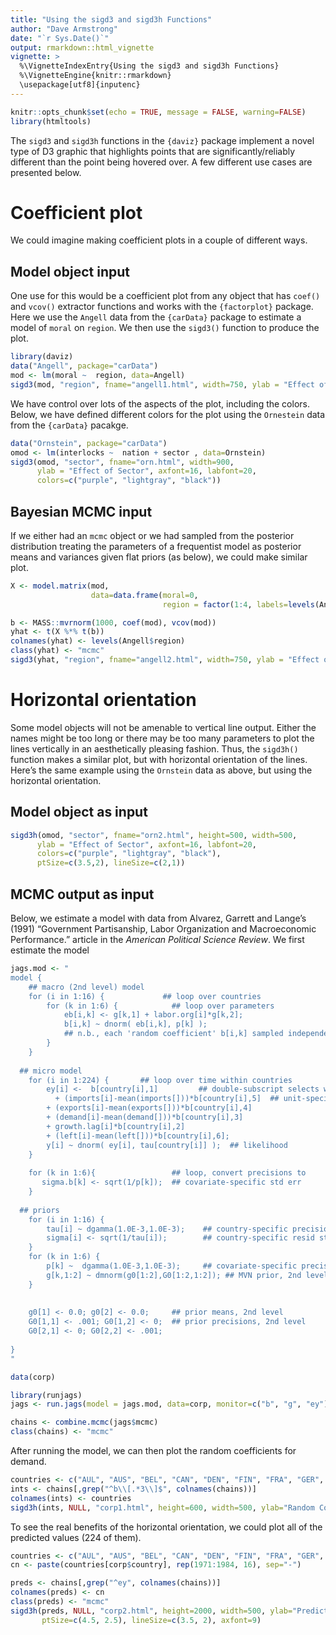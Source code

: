 ```yaml
---
title: "Using the sigd3 and sigd3h Functions"
author: "Dave Armstrong"
date: "`r Sys.Date()`"
output: rmarkdown::html_vignette
vignette: >
  %\VignetteIndexEntry{Using the sigd3 and sigd3h Functions}
  %\VignetteEngine{knitr::rmarkdown}
  \usepackage[utf8]{inputenc}
---
```


```r
knitr::opts_chunk$set(echo = TRUE, message = FALSE, warning=FALSE)
library(htmltools)
```

The `sigd3` and `sigd3h` functions in the `{daviz}` package implement a novel type of D3 graphic that highlights points that are significantly/reliably different than the point being hovered over.  A few different use cases are presented below. 

# Coefficient plot

We could imagine making coefficient plots in a couple of different ways.  

## Model object input

One use for this would be a coefficient plot from any object that has  `coef()` and `vcov()` extractor functions and works with the `{factorplot}` package.  Here we use the `Angell` data from the `{carData}` package to estimate a model of `moral` on `region`.  We then use the `sigd3()` function to  produce the plot.  

```r
library(daviz)
data("Angell", package="carData")
mod <- lm(moral ~  region, data=Angell)
sigd3(mod, "region", fname="angell1.html", width=750, ylab = "Effect of Region")
```

We have control over lots of the aspects of the plot, including the colors.  Below, we have defined different colors for the plot using the `Ornestein` data from the `{carData}` pacakge.  

```r
data("Ornstein", package="carData")
omod <- lm(interlocks ~  nation + sector , data=Ornstein)
sigd3(omod, "sector", fname="orn.html", width=900, 
      ylab = "Effect of Sector", axfont=16, labfont=20, 
      colors=c("purple", "lightgray", "black"))
```

## Bayesian MCMC input

If we either had an `mcmc` object or we had sampled from the posterior distribution treating the parameters of a frequentist model as posterior means and variances given flat priors (as below), we could make similar plot. 

```r
X <- model.matrix(mod, 
                  data=data.frame(moral=0, 
                                  region = factor(1:4, labels=levels(Angell$region))))

b <- MASS::mvrnorm(1000, coef(mod), vcov(mod))
yhat <- t(X %*% t(b))
colnames(yhat) <- levels(Angell$region)
class(yhat) <- "mcmc"
sigd3(yhat, "region", fname="angell2.html", width=750, ylab = "Effect of Region")

```


# Horizontal orientation

Some model objects will not be amenable to vertical line output.  Either the names might be too long or there may be too many parameters to plot the lines vertically in an aesthetically pleasing fashion.  Thus, the `sigd3h()` function makes a similar plot, but with horizontal orientation of the lines.  Here's the same example using the `Ornstein` data as above, but using the horizontal orientation. 

## Model object as input

```r
sigd3h(omod, "sector", fname="orn2.html", height=500, width=500, 
      ylab = "Effect of Sector", axfont=16, labfont=20, 
      colors=c("purple", "lightgray", "black"), 
      ptSize=c(3.5,2), lineSize=c(2,1))
```

## MCMC output as input

Below, we estimate a model with data from Alvarez, Garrett and Lange's (1991) "Government Partisanship, Labor Organization and Macroeconomic Performance." article in the *American Political Science Review*.  We first estimate the model 



```r
jags.mod <- "
model {
	## macro (2nd level) model
	for (i in 1:16) {             ## loop over countries
		for (k in 1:6) {            ## loop over parameters
			eb[i,k] <- g[k,1] + labor.org[i]*g[k,2];
			b[i,k] ~ dnorm( eb[i,k], p[k] );  
			## n.b., each 'random coefficient' b[i,k] sampled independently
		}
	}
	
  ## micro model
	for (i in 1:224) {       ## loop over time within countries
		ey[i] <-  b[country[i],1]         ## double-subscript selects which 
	      + (imports[i]-mean(imports[]))*b[country[i],5]  ## unit-specific 
        + (exports[i]-mean(exports[]))*b[country[i],4]  
        + (demand[i]-mean(demand[]))*b[country[i],3]
        + growth.lag[i]*b[country[i],2]
        + (left[i]-mean(left[]))*b[country[i],6];
		y[i] ~ dnorm( ey[i], tau[country[i]] );  ## likelihood
	}
	
	for (k in 1:6){                 ## loop, convert precisions to 
	   sigma.b[k] <- sqrt(1/p[k]);  ## covariate-specific std err
	}
	
  ## priors
	for (i in 1:16) {                              
		tau[i] ~ dgamma(1.0E-3,1.0E-3);    ## country-specific precisions
		sigma[i] <- sqrt(1/tau[i]);        ## country-specific resid std err
	}
	for (k in 1:6) {
		p[k] ~  dgamma(1.0E-3,1.0E-3);     ## covariate-specific precisions 
		g[k,1:2] ~ dmnorm(g0[1:2],G0[1:2,1:2]); ## MVN prior, 2nd level parms
	}	
		
	
	g0[1] <- 0.0; g0[2] <- 0.0;     ## prior means, 2nd level 
	G0[1,1] <- .001; G0[1,2] <- 0;  ## prior precisions, 2nd level
	G0[2,1] <- 0; G0[2,2] <- .001;
	
}
"

data(corp)

library(runjags)
jags <- run.jags(model = jags.mod, data=corp, monitor=c("b", "g", "ey"), adapt=2500, burnin=10000, sample=5000)

chains <- combine.mcmc(jags$mcmc)
class(chains) <- "mcmc"
```

After running the model, we can then plot the random coefficients for demand. 


```r
countries <- c("AUL", "AUS", "BEL", "CAN", "DEN", "FIN", "FRA", "GER", "IRE", "ITA", "JAP", "NET", "NOR", "SWE", "UK",  "USA")
ints <- chains[,grep("^b\\[.*3\\]$", colnames(chains))]
colnames(ints) <- countries
sigd3h(ints, NULL, "corp1.html", height=600, width=500, ylab="Random Coefficients for Demand")
```


To see the real benefits of the horizontal orientation, we could plot all of the predicted values (224 of them).  


```r
countries <- c("AUL", "AUS", "BEL", "CAN", "DEN", "FIN", "FRA", "GER", "IRE", "ITA", "JAP", "NET", "NOR", "SWE", "UK",  "USA")
cn <- paste(countries[corp$country], rep(1971:1984, 16), sep="-")

preds <- chains[,grep("^ey", colnames(chains))]
colnames(preds) <- cn
class(preds) <- "mcmc"
sigd3h(preds, NULL, "corp2.html", height=2000, width=500, ylab="Predicted Growth", 
       ptSize=c(4.5, 2.5), lineSize=c(3.5, 2), axfont=9)

```







